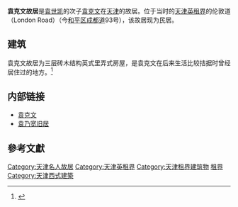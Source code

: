 '''袁克文故居'''是[[袁世凯|袁世凯]]的次子[[袁克文|袁克文]]在[[天津|天津]]的故居。位于当时的[[天津英租界|天津英租界]]的伦敦道（London Road）（今[[和平区_(天津市)|和平区]][[成都道_(天津)|成都道]]93号），该故居现为民居。
 
== 建筑 ==
袁克文故居为三层砖木结构英式里弄式房屋，是袁克文在后来生活比较拮据时曾经居住过的地方。<ref>{{Cite web |url=http://cul.sohu.com/20100622/n272990547.shtml |title=成都道93号袁克文旧居：饮醇近妇叹天才 |access-date=2014-03-10 |archive-date=2021-01-24 |archive-url=https://web.archive.org/web/20210124212844/https://cul.sohu.com/20100622/n272990547.shtml |dead-url=no }}</ref>

== 内部链接 ==
* [[袁克文|袁克文]]
* [[袁乃宽旧居|袁乃宽旧居]]

== 參考文獻 ==
<div class="references-small">
<references />
</div>

{{天津市名人故居}}
[[Category:天津名人故居|Category:天津名人故居]]
[[Category:天津英租界|Category:天津英租界]]
[[Category:天津租界建筑物|Category:天津租界建筑物]]
[[Category:中国近代建筑|租界]]
[[Category:天津西式建築|Category:天津西式建築]]